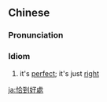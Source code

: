 {{also|恰到好处}}
==Chinese==
{{zh-forms|s=恰到好处|type=112}}

===Pronunciation===
{{zh-pron
|m=qiàdàohǎochù
|c=hap1 dou3 hou2 cyu3
|cat=cy
}}

===Idiom===
{{zh-idiom}}

# it's [[perfect]]; it's just [[right]]

{{zh-cat|Advanced}}

[[ja:恰到好處]]